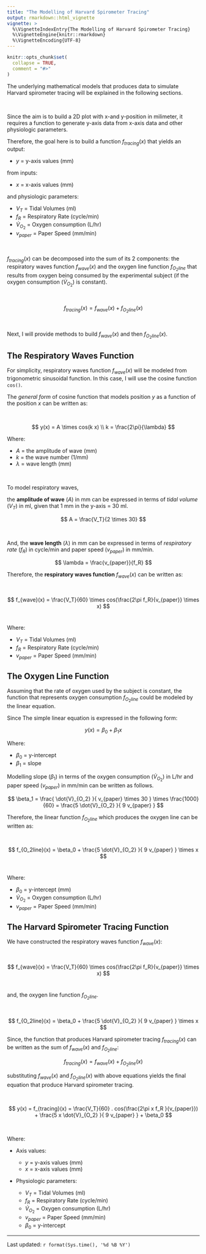 ```yaml
---
title: "The Modelling of Harvard Spirometer Tracing"
output: rmarkdown::html_vignette
vignette: >
  %\VignetteIndexEntry{The Modelling of Harvard Spirometer Tracing}
  %\VignetteEngine{knitr::rmarkdown}
  %\VignetteEncoding{UTF-8}
---
```


```r
knitr::opts_chunk$set(
  collapse = TRUE,
  comment = "#>"
)
```


The underlying mathematical models that produces data to simulate Harvard spirometer tracing will be explained in the following sections.

\

Since the aim is to build a 2D plot with x-and y-position in milimeter, it requires a function to generate y-axis data from x-axis data and other physiologic parameters.

Therefore, the goal here is to build a function $f_{tracing}(x)$ that yields an output:

- $y$ = y-axis values (mm)

from inputs:

- $x$ = x-axis values (mm)

and physiologic parameters:

- $V_T$ = Tidal Volumes (ml)
- $f_R$ = Respiratory Rate (cycle/min)
- $\dot{V}_{O_2}$ = Oxygen consumption (L/hr)
- $v_{paper}$ = Paper Speed (mm/min)

\


$f_{tracing}(x)$ can be decomposed into the sum of its 2 components: the respiratory waves function $f_{wave}(x)$ and the oxygen line function $f_{O_2line}$ that results from oxygen being consumed by the experimental subject (if the oxygen consumption ($\dot{V}_{O_2}$) is constant).


<!-- $f(x)$ can be decomposed into the sum of its 2 components: the respiratory waves function $f_{wave}(x)$ and the linear function $f_{lin}(x)$ which produces the oxygen line (assuming that oxygen consumption ($\dot{V}_{O_2}$) is constant). -->

<!-- $y$ can be decomposed into the sum of its 2 components: the respiratory waveform ($y_{wave}$) and the linear components ($y_{lin}$) which is the oxygen line. -->

\

$$
f_{tracing}(x) = f_{wave}(x) + f_{O_2line}(x)
$$

\

Next, I will provide methods to build $f_{wave}(x)$ and then $f_{O_2line}(x)$.


## The Respiratory Waves Function

For simplicity, respiratory waves function $f_{wave}(x)$ will be modeled from trigonometric sinusoidal function. In this case, I will use the cosine function `cos()`.

The *general form* of cosine function that models position $y$ as a function of the position $x$ can be written as:

\

$$
y(x) = A \times cos(k x) \\
k = \frac{2\pi}{\lambda}
$$


Where:

- $A$ = the amplitude of wave (mm)
- $k$ = the wave number (1/mm)
- $\lambda$ = wave length (mm)

\

To model respiratory waves,


the **amplitude of wave** ($A$) in mm can be expressed in terms of *tidal volume* ($V_T$) in ml, given that 1 mm in the y-axis = 30 ml.


$$
A = \frac{V_T}{2 \times 30}
$$

<!-- (The minus sign was added to flip the cosine function horizontally which results in an upward bell curve.) -->

\

And, the **wave length** ($\lambda$) in mm can be expressed in terms of *respiratory rate* ($f_R$) in cycle/min and paper speed ($v_{paper}$) in mm/min.

$$
\lambda = \frac{v_{paper}}{f_R} 
$$


Therefore, the **respiratory waves function** $f_{wave}(x)$ can be written as:

\


$$
f_{wave}(x) = \frac{V_T}{60} \times cos(\frac{2\pi f_R}{v_{paper}} \times x)
$$
\

Where:

- $V_T$ = Tidal Volumes (ml)
- $f_R$ = Respiratory Rate (cycle/min)
- $v_{paper}$ = Paper Speed (mm/min)



## The Oxygen Line Function

Assuming that the rate of oxygen used by the subject is constant, the function that represents oxygen consumption $f_{O_2line}$ could be modeled by the linear equation.

Since The simple linear equation is expressed in the following form:

$$
y(x) = \beta_0 + \beta_1 x
$$

Where:

- $\beta_0$ = y-intercept 
- $\beta_1$ = slope

Modelling slope ($\beta_1$) in terms of the oxygen consumption ($\dot{V}_{O_2}$) in L/hr and paper speed ($v_{paper}$) in mm/min can be written as follows.

$$
\beta_1 = \frac{ \dot{V}_{O_2} }{ v_{paper} \times 30 } \times \frac{1000}{60} = \frac{5  \dot{V}_{O_2} }{ 9 v_{paper} }
$$


Therefore, the linear function $f_{O_2line}$ which produces the oxygen line can be written as:

\

$$
f_{O_2line}(x) = \beta_0 + \frac{5  \dot{V}_{O_2} }{ 9 v_{paper} } \times x
$$
\

Where:

- $\beta_0$ = y-intercept (mm)
- $\dot{V}_{O_2}$ = Oxygen consumption (L/hr)
- $v_{paper}$ = Paper Speed (mm/min)



## The Harvard Spirometer Tracing Function

We have constructed the respiratory waves function $f_{wave}(x)$:

\

$$
f_{wave}(x) = \frac{V_T}{60} \times cos(\frac{2\pi f_R}{v_{paper}} \times x)
$$
\

and, the oxygen line function $f_{O_2line}$.

\

$$
f_{O_2line}(x) = \beta_0 + \frac{5  \dot{V}_{O_2} }{ 9 v_{paper} } \times x
$$

Since, the function that produces Harvard spirometer tracing $f_{tracing}(x)$ can be written as the sum of $f_{wave}(x)$ and $f_{O_2line}$:

$$
f_{tracing}(x) = f_{wave}(x) + f_{O_2line}(x) 
$$


substituting $f_{wave}(x)$ and $f_{O_2line}(x)$ with above equations yields the final equation that produce Harvard spirometer tracing.

\

$$
y(x) = f_{tracing}(x) = \frac{V_T}{60} . cos(\frac{2\pi x f_R }{v_{paper}}) + \frac{5 x \dot{V}_{O_2} }{ 9 v_{paper} } + \beta_0 
$$

\

Where:

- Axis values:

    - $y$ = y-axis values (mm)
    - $x$ = x-axis values (mm)

- Physiologic parameters:

    - $V_T$ = Tidal Volumes (ml)
    - $f_R$ = Respiratory Rate (cycle/min)
    - $\dot{V}_{O_2}$ = Oxygen consumption (L/hr)
    - $v_{paper}$ = Paper Speed (mm/min)
    - $\beta_0$ = y-intercept 



---

Last updated: `r format(Sys.time(), '%d %B %Y')`





